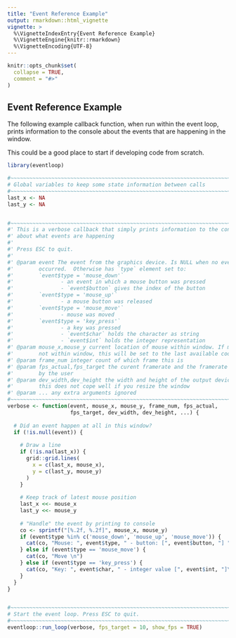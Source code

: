 ```yaml
---
title: "Event Reference Example"
output: rmarkdown::html_vignette
vignette: >
  %\VignetteIndexEntry{Event Reference Example}
  %\VignetteEngine{knitr::rmarkdown}
  %\VignetteEncoding{UTF-8}
---
```


```r
knitr::opts_chunk$set(
  collapse = TRUE,
  comment = "#>"
)
```

## Event Reference Example

The following example callback function, when run within the event loop, 
prints information to the console about the events that are happening in the window.

This could be a good place to start if developing code from scratch.


```r
library(eventloop)

#~~~~~~~~~~~~~~~~~~~~~~~~~~~~~~~~~~~~~~~~~~~~~~~~~~~~~~~~~~~~~~~~~~~~~~~~~~~~~
# Global variables to keep some state information between calls
#~~~~~~~~~~~~~~~~~~~~~~~~~~~~~~~~~~~~~~~~~~~~~~~~~~~~~~~~~~~~~~~~~~~~~~~~~~~~~
last_x <- NA
last_y <- NA


#~~~~~~~~~~~~~~~~~~~~~~~~~~~~~~~~~~~~~~~~~~~~~~~~~~~~~~~~~~~~~~~~~~~~~~~~~~~~~
#' This is a verbose callback that simply prints information to the console
#' about what events are happening
#' 
#' Press ESC to quit.
#' 
#' @param event The event from the graphics device. Is NULL when no event
#'        occurred.  Otherwise has `type` element set to:
#'        `event$type = 'mouse_down'` 
#'               - an event in which a mouse button was pressed
#'               - `event$button` gives the index of the button
#'        `event$type = 'mouse_up'`   
#'               - a mouse button was released
#'        `event$type = 'mouse_move'`   
#'               - mouse was moved 
#'        `event$type = 'key_press'`  
#'               - a key was pressed
#'               - `event$char` holds the character as string
#'               - `event$int` holds the integer representation
#' @param mouse_x,mouse_y current location of mouse within window. If mouse is 
#'        not within window, this will be set to the last available coordinates
#' @param frame_num integer count of which frame this is
#' @param fps_actual,fps_target the curent framerate and the framerate specified
#'        by the user
#' @param dev_width,dev_height the width and height of the output device. Note:
#'        this does not cope well if you resize the window
#' @param ... any extra arguments ignored
#~~~~~~~~~~~~~~~~~~~~~~~~~~~~~~~~~~~~~~~~~~~~~~~~~~~~~~~~~~~~~~~~~~~~~~~~~~~~~
verbose <- function(event, mouse_x, mouse_y, frame_num, fps_actual,
                    fps_target, dev_width, dev_height, ...) {
  
  # Did an event happen at all in this window?
  if (!is.null(event)) {
    
    # Draw a line
    if (!is.na(last_x)) {
      grid::grid.lines(
        x = c(last_x, mouse_x),
        y = c(last_y, mouse_y)
      )
    }
    
    # Keep track of latest mouse position
    last_x <<- mouse_x
    last_y <<- mouse_y
    
    # "Handle" the event by printing to console
    co <- sprintf("[%.2f, %.2f]", mouse_x, mouse_y)
    if (event$type %in% c('mouse_down', 'mouse_up', 'mouse_move')) {
      cat(co, "Mouse: ", event$type, " - button: [", event$button, "] ", class(event$button), length(event$button), "\n")
    } else if (event$type == 'mouse_move') {
      cat(co, "Move \n")
    } else if (event$type == 'key_press') {
      cat(co, "Key: ", event$char, " - integer value [", event$int, "]\n")
    }
  }
}


#~~~~~~~~~~~~~~~~~~~~~~~~~~~~~~~~~~~~~~~~~~~~~~~~~~~~~~~~~~~~~~~~~~~~~~~~~~~~~
# Start the event loop. Press ESC to quit.
#~~~~~~~~~~~~~~~~~~~~~~~~~~~~~~~~~~~~~~~~~~~~~~~~~~~~~~~~~~~~~~~~~~~~~~~~~~~~~
eventloop::run_loop(verbose, fps_target = 10, show_fps = TRUE)
```
